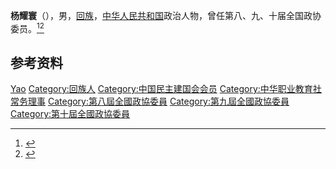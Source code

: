 '''杨耀寰'''（{{bd|？|}}），男，[[回族|回族]]，[[中华人民共和国|中华人民共和国]]政治人物，曾任第八、九、十届全国政协委员。<ref>{{Cite book|title=历届全国政协委员人名辞典|author=|publisher=中国国际广播出版社|year=1996|isbn=9787507813746|location=北京|pages=286}}</ref><ref>{{Cite book|title=中华人民共和国职官志|author=何虎生, 李耀东, 向常福主编|publisher=中国社会出版社|year=2003|isbn=9787800883934|location=北京|pages=}}</ref>

== 参考资料 ==
{{reflist}}

{{Navboxes
| title  = 杨耀寰在[[中华职业教育社|中华职业教育社]]的职务
| list1  =
{{中华职业教育社第九届理事会}}
}}

{{Authority control}}
{{DEFAULTSORT:Yang杨}}
[[Category:杨姓|Yao]]
[[Category:回族人|Category:回族人]]
[[Category:中国民主建国会会员|Category:中国民主建国会会员]]
[[Category:中华职业教育社常务理事|Category:中华职业教育社常务理事]]
[[Category:第八屆全國政協委員|Category:第八屆全國政協委員]]
[[Category:第九屆全國政協委員|Category:第九屆全國政協委員]]
[[Category:第十屆全國政協委員|Category:第十屆全國政協委員]]

{{中国人物小作品}}